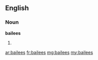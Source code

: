==English==

===Noun===
'''bailees'''

# {{plural of|[[bailee]]}}

[[ar:bailees]]
[[fr:bailees]]
[[mg:bailees]]
[[my:bailees]]